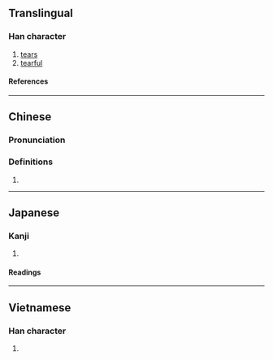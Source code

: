 {{character info}}
==Translingual==

===Han character===
{{Han char|rn=85|rad=水|as=06|sn=9|four=31127|canj=EMBL|ids=⿰氵而}}

# [[tears]]
# [[tearful]]

====References====
{{Han ref|kx=0620.010|dkj=17370|dj=1015.060|hdz=31604.030|uh=6D0F}}

----

==Chinese==
{{zh-forms}}

===Pronunciation===
{{zh-pron
|m=ér
|c=ji4
|mc=y
|oc=y
|ma=
|cat=n,a
}}

===Definitions===
{{zh-hanzi}}

# {{rfdef|zh}}

----

==Japanese==

===Kanji===
{{ja-kanji|grade=|rs=水06}}

# {{rfdef|ja|sort=水06}}

====Readings====
{{ja-readings
|on=じ, に
|kun=ぬるまゆ
}}

----

==Vietnamese==

===Han character===
{{vi-readings|rs=水06|reading=nhỉ}}

# {{rfdef|vi|sort=水06}}